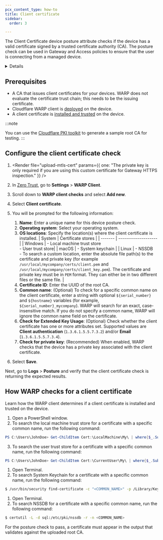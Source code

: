 ```yaml
---
pcx_content_type: how-to
title: Client certificate
sidebar:
  order: 3

---
```



The Client Certificate device posture attribute checks if the device has a valid certificate signed by a trusted certificate authority (CA). The posture check can be used in Gateway and Access policies to ensure that the user is connecting from a managed device.


<Details header="Feature availability">

| [WARP modes](/cloudflare-one/connections/connect-devices/warp/configure-warp/warp-modes/) | [Zero Trust plans](https://www.cloudflare.com/teams-pricing/) |
| ----------------------------------------------------------------------------------------- | ------------------------------------------------------------- |
| All modes                                                                                 | All plans                                                     |

| System   | Availability | Minimum WARP version<sup>1</sup> |
| -------- | ------------ | -------------------------------- |
| Windows  | ✅            | 2024.6.415.0                     |
| macOS    | ✅            | 2024.6.416.0                     |
| Linux    | Coming soon  |                                  |
| iOS      | ❌            |                                  |
| Android  | ❌            |                                  |
| ChromeOS | ❌            |                                  |

<sup>1</sup> Client certificate checks that ran on an earlier WARP version will continue to work. To configure a new certificate check, update WARP to the versions listed above. 
</Details>

## Prerequisites

* A CA that issues client certificates for your devices. WARP does not evaluate the certificate trust chain; this needs to be the issuing certificate.
* Cloudflare WARP client is [deployed](/cloudflare-one/connections/connect-devices/warp/deployment/) on the device.
* A client certificate is [installed and trusted](#how-warp-checks-for-a-client-certificate) on the device.

:::note

You can use the [Cloudflare PKI toolkit](/cloudflare-one/identity/devices/access-integrations/mutual-tls-authentication/#test-mtls-using-cloudflare-pki) to generate a sample root CA for testing. 
:::

## Configure the client certificate check

1. <Render file="upload-mtls-cert" params={{ one: "The private key is only required if you are using this custom certificate for Gateway HTTPS inspection." }} />

2. In [Zero Trust](https://one.dash.cloudflare.com), go to **Settings** > **WARP Client**.

3. Scroll down to **WARP client checks** and select **Add new**.

4. Select **Client certificate**.

5. You will be prompted for the following information:

   1. **Name**: Enter a unique name for this device posture check.
   2. **Operating system**: Select your operating system.
   3. **OS locations**: Specify the location(s) where the client certificate is installed.
      | System  | Certificate stores    |
      | ------- | -------------------- |
      | Windows | - Local machine trust store <br/> - User trust store|
      | macOS   | - System keychain      |
      | Linux   | - NSSDB <br/> - To search a custom location, enter the absolute file path(s) to the certificate and private key (for example `/usr/local/mycompany/certs/client.pem` and `/usr/local/mycompany/certs/client_key.pem`). The certificate and private key must be in `PEM` format. They can either be in two different files or the same file. |
   4. **Certificate ID**: Enter the UUID of the root CA.
   5. **Common name**: (Optional) To check for a specific common name on the client certificate, enter a string with optional `${serial_number}` and `${hostname}` variables (for example, `${serial_number}_mycompany`). WARP will search for an exact, case-insensitive match. If you do not specify a common name, WARP will ignore the common name field on the certificate.
   6. **Check for Extended Key Usage**: (Optional) Check whether the client certificate has one or more attributes set. Supported values are **Client authentication** (`1.3.6.1.5.5.7.3.2`) and/or **Email** (`1.3.6.1.5.5.7.3.4`).
   7. **Check for private key**: (Recommended) When enabled, WARP checks that the device has a private key associated with the client certificate.

6. Select **Save**.

Next, go to **Logs** > **Posture** and verify that the client certificate check is returning the expected results.

## How WARP checks for a client certificate

Learn how the WARP client determines if a client certificate is installed and trusted on the device.

<Tabs>

<TabItem label="windows">

1. Open a PowerShell window.
2. To search the local machine trust store for a certificate with a specific common name, run the following command:

```powershell
PS C:\Users\JohnDoe> Get-ChildItem Cert:\LocalMachine\My\ | where{$_.Subject -like "*<COMMON_NAME>*"}
```

3. To search the user trust store for a certificate with a specific common name, run the following command:

```powershell
PS C:\Users\JohnDoe> Get-ChildItem Cert:\CurrentUser\My\ | where{$_.Subject -like "*<COMMON_NAME>*"}
```

</TabItem>

<TabItem label="macos">

1. Open Terminal.
2. To search System Keychain for a certificate with a specific common name, run the following command:

```sh
$ /usr/bin/security find-certificate -c "<COMMON_NAME>" -p /Library/Keychains/System.keychain
```

</TabItem>

<TabItem label="linux">

1. Open Terminal.
2. To search NSSDB for a certificate with a specific common name, run the following command:

```sh
$ certutil -L -d sql:/etc/pki/nssdb -r -n <COMMON_NAME>
```

</TabItem>

</Tabs>

For the posture check to pass, a certificate must appear in the output that validates against the uploaded root CA.
